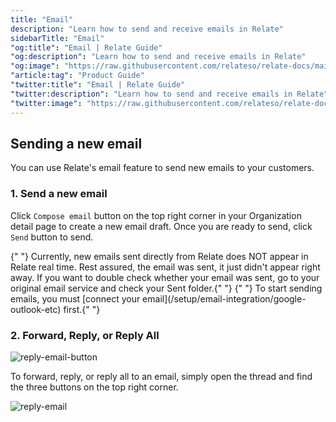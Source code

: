 ```yaml
---
title: "Email"
description: "Learn how to send and receive emails in Relate"
sidebarTitle: "Email"
"og:title": "Email | Relate Guide"
"og:description": "Learn how to send and receive emails in Relate"
"og:image": "https://raw.githubusercontent.com/relateso/relate-docs/main/docs/images/changelog/task.png"
"article:tag": "Product Guide"
"twitter:title": "Email | Relate Guide"
"twitter:description": "Learn how to send and receive emails in Relate"
"twitter:image": "https://raw.githubusercontent.com/relateso/relate-docs/main/docs/images/changelog/task.png"
---
```


## Sending a new email

You can use Relate's email feature to send new emails to your customers.

### 1. Send a new email

Click `Compose email` button on the top right corner in your Organization detail page to create a new email draft. Once you are ready to send, click `Send` button to send.

<Warning>
  {" "}
  Currently, new emails sent directly from Relate does NOT appear in Relate real
  time. Rest assured, the email was sent, it just didn't appear right away. If you
  want to double check whether your email was sent, go to your original email service
  and check your Sent folder.{" "}
</Warning>

<Tip>
  {" "}
  To start sending emails, you must [connect your email](/setup/email-integration/google-outlook-etc)
  first.{" "}
</Tip>

### 2. Forward, Reply, or Reply All

![reply-email-button](/images/features/reply-email-button.png)

To forward, reply, or reply all to an email, simply open the thread and find the three buttons on the top right corner.

![reply-email](/images/features/reply-email.png)
